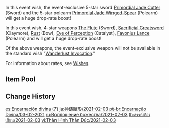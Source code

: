 {{Wish
|name              = Epitome Invocation 2021-02-03
|image             = Epitome Invocation 2021-02-03.png
|type              = Weapon Event
|duration          = event
|time_start        = 2021-02-03 11:00:00
|time_start_offset = GMT+8
|time_end          = 2021-02-23 15:59:59
|link              = https://genshin.hoyoverse.com/en/news/detail/8514
|preceding         = Epitome Invocation/2021-01-12
|succeeding        = Epitome Invocation/2021-02-23
|alongside         = Invitation to Mundane Life/2021-02-03
|alongside2        = Dance of Lanterns/2021-02-17
}}
In this event wish, the event-exclusive 5-star sword [[Primordial Jade Cutter]] (Sword) and the 5-star polearm [[Primordial Jade Winged-Spear]] (Polearm) will get a huge drop-rate boost!

In this event wish, 4-star weapons [[The Flute]] (Sword), [[Sacrificial Greatsword]] (Claymore), [[Rust]] (Bow), [[Eye of Perception]] (Catalyst), [[Favonius Lance]] (Polearm) and will get a huge drop-rate boost!

Of the above weapons, the event-exclusive weapon will not be available in the standard wish "[[Wanderlust Invocation]]."

For information about rates, see [[Wishes]].

==Item Pool==
{{Wish Pool
|^Primordial Jade Cutter
|^Primordial Jade Winged-Spear
|^The Flute
|^Sacrificial Greatsword
|^Rust
|^Eye of Perception
|^Favonius Lance
|Amos' Bow
|Aquila Favonia
|Lost Prayer to the Sacred Winds
|Skyward Atlas
|Skyward Blade
|Skyward Harp
|Skyward Pride
|Skyward Spine
|Wolf's Gravestone
|Barbara
|Beidou
|Bennett
|Chongyun
|Diona
|Fischl
|Ningguang
|Noelle
|Razor
|Sucrose
|Xiangling
|Xingqiu
|Xinyan
|Dragon's Bane
|Favonius Codex
|Favonius Greatsword
|Favonius Sword
|Favonius Warbow
|Lion's Roar
|Rainslasher
|Sacrificial Bow
|Sacrificial Fragments
|Sacrificial Sword
|The Bell
|The Stringless
|The Widsith
|Black Tassel
|Bloodtainted Greatsword
|Cool Steel
|Debate Club
|Emerald Orb
|Ferrous Shadow
|Harbinger of Dawn
|Magic Guide
|Raven Bow
|Sharpshooter's Oath
|Skyrider Sword
|Slingshot
|Thrilling Tales of Dragon Slayers
}}

==Change History==
{{Change History|1.3}}

[[es:Encarnación divina (7)]]
[[ja:神鋳賦形/2021-02-03]]
[[pt-br:Encarnação Divina/03-02-2021]]
[[ru:Воплощение божества/2021-02-03]]
[[th:สรรค์สร้างเซียน/2021-02-03]]
[[vi:Thân Hình Thần Đúc/2021-02-03]]